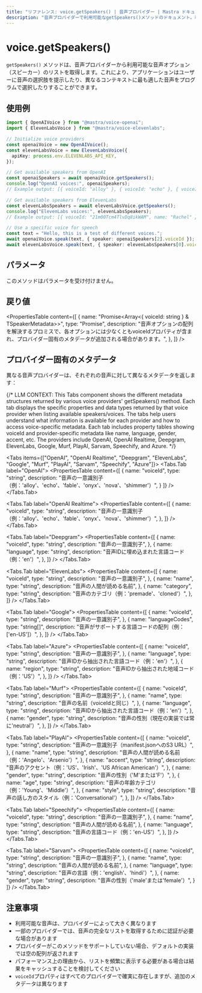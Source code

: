 ```yaml
---
title: "リファレンス: voice.getSpeakers() | 音声プロバイダー | Mastra ドキュメント"
description: "音声プロバイダーで利用可能なgetSpeakers()メソッドのドキュメント。利用可能な音声オプションを取得します。"
---
```





# voice.getSpeakers()

`getSpeakers()` メソッドは、音声プロバイダーから利用可能な音声オプション（スピーカー）のリストを取得します。これにより、アプリケーションはユーザーに音声の選択肢を提示したり、異なるコンテキストに最も適した音声をプログラムで選択したりすることができます。



## 使用例

```typescript
import { OpenAIVoice } from "@mastra/voice-openai";
import { ElevenLabsVoice } from "@mastra/voice-elevenlabs";

// Initialize voice providers
const openaiVoice = new OpenAIVoice();
const elevenLabsVoice = new ElevenLabsVoice({
  apiKey: process.env.ELEVENLABS_API_KEY,
});

// Get available speakers from OpenAI
const openaiSpeakers = await openaiVoice.getSpeakers();
console.log("OpenAI voices:", openaiSpeakers);
// Example output: [{ voiceId: "alloy" }, { voiceId: "echo" }, { voiceId: "fable" }, ...]

// Get available speakers from ElevenLabs
const elevenLabsSpeakers = await elevenLabsVoice.getSpeakers();
console.log("ElevenLabs voices:", elevenLabsSpeakers);
// Example output: [{ voiceId: "21m00Tcm4TlvDq8ikWAM", name: "Rachel" }, ...]

// Use a specific voice for speech
const text = "Hello, this is a test of different voices.";
await openaiVoice.speak(text, { speaker: openaiSpeakers[2].voiceId });
await elevenLabsVoice.speak(text, { speaker: elevenLabsSpeakers[0].voiceId });
```



## パラメータ

このメソッドはパラメータを受け付けません。



## 戻り値

<PropertiesTable
  content={[
    {
      name: "Promise<Array<{ voiceId: string } & TSpeakerMetadata>>",
      type: "Promise",
      description:
        "音声オプションの配列を解決するプロミスで、各オプションには少なくともvoiceIdプロパティが含まれ、プロバイダー固有のメタデータが追加される場合があります。",
    },
  ]}
/>



## プロバイダー固有のメタデータ

異なる音声プロバイダーは、それぞれの音声に対して異なるメタデータを返します：

{/*
LLM CONTEXT: This Tabs component shows the different metadata structures returned by various voice providers' getSpeakers() method.
Each tab displays the specific properties and data types returned by that voice provider when listing available speakers/voices.
The tabs help users understand what information is available for each provider and how to access voice-specific metadata.
Each tab includes property tables showing voiceId and provider-specific metadata like name, language, gender, accent, etc.
The providers include OpenAI, OpenAI Realtime, Deepgram, ElevenLabs, Google, Murf, PlayAI, Sarvam, Speechify, and Azure.
*/}



<Tabs items={["OpenAI", "OpenAI Realtime", "Deepgram", "ElevenLabs", "Google", "Murf", "PlayAI", "Sarvam", "Speechify", "Azure"]}>
  <Tabs.Tab label="OpenAI">
    <PropertiesTable
      content={[
      {
        name: "voiceId",
        type: "string",
        description: "音声の一意識別子（例：'alloy'、'echo'、'fable'、'onyx'、'nova'、'shimmer'）",
      }
    ]}
    />
  </Tabs.Tab>

  <Tabs.Tab label="OpenAI Realtime">
    <PropertiesTable
      content={[
    {
      name: "voiceId",
      type: "string",
      description:
        "音声の一意識別子（例：'alloy'、'echo'、'fable'、'onyx'、'nova'、'shimmer'）",
    },
  ]}
    />
  </Tabs.Tab>

  <Tabs.Tab label="Deepgram">
    <PropertiesTable
      content={[
    {
      name: "voiceId",
      type: "string",
      description: "音声の一意識別子",
    },
    {
      name: "language",
      type: "string",
      description: "音声IDに埋め込まれた言語コード（例：'en'）",
    },
  ]}
    />
  </Tabs.Tab>

  <Tabs.Tab label="ElevenLabs">
    <PropertiesTable
      content={[
    {
      name: "voiceId",
      type: "string",
      description: "音声の一意識別子",
    },
    {
      name: "name",
      type: "string",
      description: "音声の人間が読める名前",
    },
    {
      name: "category",
      type: "string",
      description: "音声のカテゴリ（例：'premade'、'cloned'）",
    },
  ]}
    />
  </Tabs.Tab>

  <Tabs.Tab label="Google">
    <PropertiesTable
      content={[
    {
      name: "voiceId",
      type: "string",
      description: "音声の一意識別子",
    },
    {
      name: "languageCodes",
      type: "string[]",
      description:
        "音声がサポートする言語コードの配列（例：['en-US']）",
    },
  ]}
    />
  </Tabs.Tab>

  <Tabs.Tab label="Azure">
    <PropertiesTable
      content={[
    {
      name: "voiceId",
      type: "string",
      description: "音声の一意識別子",
    },
    {
      name: "language",
      type: "string",
      description: "音声IDから抽出された言語コード（例：'en'）",
    },
    {
      name: "region",
      type: "string",
      description: "音声IDから抽出された地域コード（例：'US'）",
    },
  ]}
    />
  </Tabs.Tab>

  <Tabs.Tab label="Murf">
    <PropertiesTable
      content={[
    {
      name: "voiceId",
      type: "string",
      description: "音声の一意識別子",
    },
    {
      name: "name",
      type: "string",
      description: "音声の名前（voiceIdと同じ）",
    },
    {
      name: "language",
      type: "string",
      description: "音声IDから抽出された言語コード（例：'en'）",
    },
    {
      name: "gender",
      type: "string",
      description:
        "音声の性別（現在の実装では常に'neutral'）",
    },
  ]}
    />
  </Tabs.Tab>

  <Tabs.Tab label="PlayAI">
    <PropertiesTable
      content={[
    {
      name: "voiceId",
      type: "string",
      description:
        "音声の一意識別子（manifest.jsonへのS3 URL）",
    },
    {
      name: "name",
      type: "string",
      description:
        "音声の人間が読める名前（例：'Angelo'、'Arsenio'）",
    },
    {
      name: "accent",
      type: "string",
      description:
        "音声のアクセント（例：'US'、'Irish'、'US African American'）",
    },
    {
      name: "gender",
      type: "string",
      description: "音声の性別（'M'または'F'）",
    },
    {
      name: "age",
      type: "string",
      description: "音声の年齢カテゴリ（例：'Young'、'Middle'）",
    },
    {
      name: "style",
      type: "string",
      description: "音声の話し方のスタイル（例：'Conversational'）",
    },
  ]}
    />
  </Tabs.Tab>

  <Tabs.Tab label="Speechify">
    <PropertiesTable
      content={[
    {
      name: "voiceId",
      type: "string",
      description: "音声の一意識別子",
    },
    {
      name: "name",
      type: "string",
      description: "音声の人間が読める名前",
    },
    {
      name: "language",
      type: "string",
      description: "音声の言語コード（例：'en-US'）",
    },
  ]}
    />
  </Tabs.Tab>

  <Tabs.Tab label="Sarvam">
    <PropertiesTable
      content={[
      {
        name: "voiceId",
        type: "string",
        description: "音声の一意識別子",
      },
      {
        name: "name",
        type: "string",
        description: "音声の人間が読める名前",
      },
      {
        name: "language",
        type: "string",
        description: "音声の言語（例：'english'、'hindi'）",
      },
      {
        name: "gender",
        type: "string",
        description: "音声の性別（'male'または'female'）",
      }
    ]}
    />
  </Tabs.Tab>
</Tabs>








## 注意事項

- 利用可能な音声は、プロバイダーによって大きく異なります
- 一部のプロバイダーでは、音声の完全なリストを取得するために認証が必要な場合があります
- プロバイダーがこのメソッドをサポートしていない場合、デフォルトの実装では空の配列が返されます
- パフォーマンス上の理由から、リストを頻繁に表示する必要がある場合は結果をキャッシュすることを検討してください
- `voiceId`プロパティはすべてのプロバイダーで確実に存在しますが、追加のメタデータは異なります

